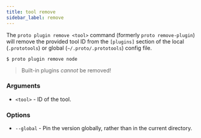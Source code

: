 ```yaml
---
title: tool remove
sidebar_label: remove
---
```



<VersionLabel version="0.23.0" header />

The `proto plugin remove <tool>` command (formerly `proto remove-plugin`) will remove the provided
tool ID from the `[plugins]` section of the local (`.prototools`) or global (`~/.proto/.prototools`)
config file.

```shell
$ proto plugin remove node
```

> Built-in plugins _cannot_ be removed!

### Arguments

- `<tool>` - ID of the tool.

### Options

- `--global` - Pin the version globally, rather than in the current directory.
